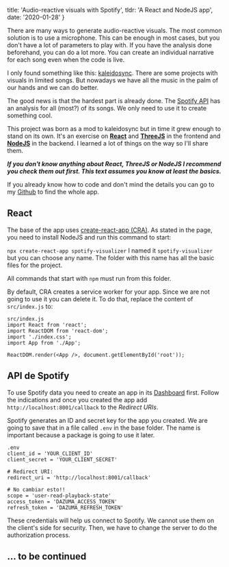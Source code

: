   title: 'Audio-reactive visuals with Spotify',
  tldr: 'A React and NodeJS app',
  date: '2020-01-28'
}

There are many ways to generate audio-reactive visuals. The most common solution is to use a microphone. This can be enough in most cases, but you don't have a lot of parameters to play with. If you have the analysis done beforehand, you can do a lot more. You can create an individual narrative for each song even when the code is live.

I only found something like this: [kaleidosync](https://www.kaleidosync.com/). There are some projects with visuals in limited songs. But nowadays we have all the music in the palm of our hands and we can do better.

The good news is that the hardest part is already done. The [Spotify API](https://developer.spotify.com/documentation/web-api/reference/) has an analysis for all (most?) of its songs. We only need to use it to create something cool.

This project was born as a mod to kaleidosync but in time it grew enough to stand on its own. It's an exercise on **[React](https://reactjs.org/)** and **[ThreeJS](https://threejs.org/)** in the frontend and **[NodeJS](https://nodejs.org/en/download/)** in the backend. I learned a lot of things on the way so I'll share them.


**_If you don't know anything about React, ThreeJS or NodeJS I recommend you check them out first. This text assumes you know at least the basics._**

If you already know how to code and don't mind the details you can go to my [Github](https://github.com/dariozubi/spotify-visualizer) to find the whole app.

## React

The base of the app uses [create-react-app (CRA)](https://github.com/facebook/create-react-app). As stated in the page, you need to install NodeJS and run this command to start:

`
npx create-react-app spotify-visualizer
`
I named it `spotify-visualizer` but you can choose any name. The folder with this name has all the basic files for the project. 

All commands that start with `npm` must run from this folder.

By default, CRA creates a service worker for your app. Since we are not going to use it you can delete it. To do that, replace the content of `src/index.js` to:

```
src/index.js
import React from 'react';
import ReactDOM from 'react-dom';
import './index.css';
import App from './App';

ReactDOM.render(<App />, document.getElementById('root'));
```

## API de Spotify

To use Spotify data you need to create an app in its [Dashboard](https://developer.spotify.com/dashboard/) first. Follow the indications and once you created the app add `http://localhost:8001/callback` to the _Redirect URIs_. 

Spotify generates an ID and secret key for the app you created. We are going to save that in a file called `.env` in the base folder. The name is important because a package is going to use it later.

```
.env
client_id = 'YOUR_CLIENT_ID'
client_secret = 'YOUR_CLIENT_SECRET'

# Redirect URI:
redirect_uri = 'http://localhost:8001/callback'

# No cambiar esto!!
scope = 'user-read-playback-state'
access_token = 'DAZUMA_ACCESS_TOKEN'
refresh_token = 'DAZUMA_REFRESH_TOKEN'
```

These credentials will help us connect to Spotify. We cannot use them on the client's side for security. Then, we have to change the server to do the authorization process.


## ... to be continued